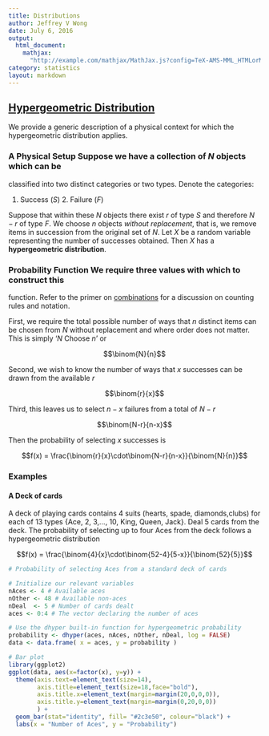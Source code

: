 ```yaml
---
title: Distributions
author: Jeffrey V Wong
date: July 6, 2016
output:
  html_document:
    mathjax:
      "http://example.com/mathjax/MathJax.js?config=TeX-AMS-MML_HTMLorMML"
category: statistics
layout: markdown
---
```


## <a href="#hypergeometric" name="hypergeometric">Hypergeometric Distribution</a>
We provide a generic description of a physical context for
which the hypergeometric distribution applies.

### A Physical Setup Suppose we have a collection of $N$ objects which can be
classified into two distinct categories or two types. Denote the categories:

1. Success ($S$) 2. Failure ($F$)

Suppose that within these $N$ objects there exist $r$ of type $S$ and therefore
$N-r$ of type $F$. We choose $n$ objects *without replacement*, that is, we
remove items in succession from the original set of $N$. Let $X$ be a random
variable representing the number of successes obtained. Then $X$ has a
**hypergeometric distribution**.

### Probability Function We require three values with which to construct this
function. Refer to the primer on [combinations](//TODO) for a discussion on
counting rules and notation.

First, we require the total possible number of ways that $n$ distinct items can
be chosen from $N$ without replacement and where order does not matter. This is
simply '$N$ Choose $n$' or

$$\binom{N}{n}$$

Second, we wish to know the number of ways that $x$ successes can be drawn from
the available $r$

$$\binom{r}{x}$$

Third, this leaves us to select $n-x$ failures from a total of $N-r$

$$\binom{N-r}{n-x}$$

Then the probability of selecting $x$ successes is

$$f(x) = \frac{\binom{r}{x}\cdot\binom{N-r}{n-x}}{\binom{N}{n}}$$


### Examples

#### A Deck of cards
A deck of playing cards contains 4 suits (hearts, spade, diamonds,clubs) for each of 13 types {Ace, 2, 3,..., 10, King, Queen, Jack}. Deal 5 cards from the deck. The probability of selecting up to four Aces from the deck follows a hypergeometric distribution

$$f(x) = \frac{\binom{4}{x}\cdot\binom{52-4}{5-x}}{\binom{52}{5}}$$

```r
# Probability of selecting Aces from a standard deck of cards

# Initialize our relevant variables
nAces <- 4 # Available aces
nOther <- 48 # Available non-aces
nDeal  <- 5 # Number of cards dealt
aces <- 0:4 # The vector declaring the number of aces

# Use the dhyper built-in function for hypergeometric probability
probability <- dhyper(aces, nAces, nOther, nDeal, log = FALSE)
data <- data.frame( x = aces, y = probability )

# Bar plot
library(ggplot2)
ggplot(data, aes(x=factor(x), y=y)) +
  theme(axis.text=element_text(size=14),
        axis.title=element_text(size=18,face="bold"),
        axis.title.x=element_text(margin=margin(20,0,0,0)),
        axis.title.y=element_text(margin=margin(0,20,0,0))
        ) +
  geom_bar(stat="identity", fill= "#2c3e50", colour="black") +
  labs(x = "Number of Aces", y = "Probability")
```
